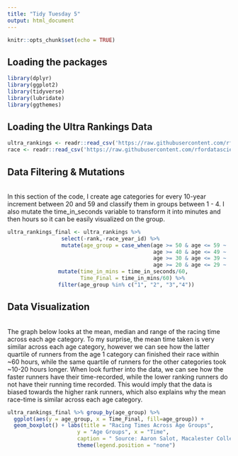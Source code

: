 ```yaml
---
title: "Tidy Tuesday 5"
output: html_document
---
```


```r
knitr::opts_chunk$set(echo = TRUE)
```

## Loading the packages

```r
library(dplyr)
library(ggplot2)
library(tidyverse)
library(lubridate)
library(ggthemes)
```

## Loading the Ultra Rankings Data

```r

ultra_rankings <- readr::read_csv('https://raw.githubusercontent.com/rfordatascience/tidytuesday/master/data/2021/2021-10-26/ultra_rankings.csv')
race <- readr::read_csv('https://raw.githubusercontent.com/rfordatascience/tidytuesday/master/data/2021/2021-10-26/race.csv')


```
## Data Filtering & Mutations

<br> In this section of the code, I create age categories for every 10-year increment between 20 and 59 and classify them in groups between 1 - 4. I also mutate the time_in_seconds variable to transform it into minutes and then  hours so it can be easily visualized on the group. 

```r
ultra_rankings_final <- ultra_rankings %>%
                 select(-rank,-race_year_id) %>%
                 mutate(age_group = case_when(age >= 50 & age <= 59 ~ '4',
                                              age >= 40 & age <= 49 ~ '3',
                                              age >= 30 & age <= 39 ~ '2',
                                              age >= 20 & age <= 29 ~ '1')) %>% 
                mutate(time_in_mins = time_in_seconds/60,
                       Time_Final = time_in_mins/60) %>%
                filter(age_group %in% c("1", "2", "3","4"))
```


## Data Visualization 

<br> The graph below looks at the mean, median and range of the racing time across each age category. To my surprise, the mean time taken is very similar across each age category, however we can see how the latter quartile of runners from the age 1 category can finished their race within ~60 hours, while the same quartile of runners for the other categories took ~10-20 hours longer. When look further into the data, we can see how the faster runners have their time-recorded, while the lower ranking runners do not have their running time recorded. This would imply that the data is biased towards the higher rank runners, which also explains why the mean race-time is similar across each age category. 


```r
ultra_rankings_final %>% group_by(age_group) %>%
  ggplot(aes(y = age_group, x = Time_Final, fill=age_group)) + 
  geom_boxplot() + labs(title = "Racing Times Across Age Groups", 
                      y = "Age Groups", x = "Time",
                      caption = " Source: Aaron Salot, Macalester College") + theme_economist() +
                      theme(legend.position = "none")
```

